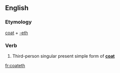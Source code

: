 ==English==

===Etymology===
[[coat]] + [[-eth]]

===Verb===
{{en-verb form}}

# {{context|archaic}} Third-person singular present simple form of '''[[coat]]'''

[[fr:coateth]]